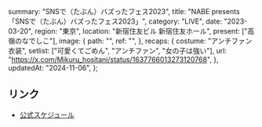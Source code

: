   summary: "SNSで（たぶん）バズったフェス2023",
  title: "NABE presents 「SNSで（たぶん）バズったフェス2023」",
  category: "LIVE",
  date: "2023-03-20",
  region: "東京",
  location: "新宿住友ビル 新宿住友ホール",
  present: ["高嶺のなでしこ"],
  image: {
    path: "",
    ref: "",
  },
  recaps: {
    costume: "アンチファン衣装",
    setlist: ["可愛くてごめん", "アンチファン", "女の子は強い"],
    url: "https://x.com/Mikuru_hositani/status/1637766013273120768",
  },
  updatedAt: "2024-11-06",
};

## リンク

- [公式スケジュール](https://takanenonadeshiko.jp/?p=724)
